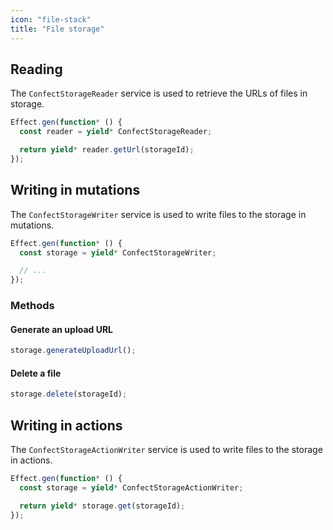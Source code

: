 ```yaml
---
icon: "file-stack"
title: "File storage"
---
```


## Reading

The `ConfectStorageReader` service is used to retrieve the URLs of files in storage.

```ts
Effect.gen(function* () {
  const reader = yield* ConfectStorageReader;

  return yield* reader.getUrl(storageId);
});
```

## Writing in mutations

The `ConfectStorageWriter` service is used to write files to the storage in mutations.

```ts
Effect.gen(function* () {
  const storage = yield* ConfectStorageWriter;

  // ...
});
```

### Methods

#### Generate an upload URL

```ts
storage.generateUploadUrl();
```

#### Delete a file

```ts
storage.delete(storageId);
```

## Writing in actions

The `ConfectStorageActionWriter` service is used to write files to the storage in actions.

```ts
Effect.gen(function* () {
  const storage = yield* ConfectStorageActionWriter;

  return yield* storage.get(storageId);
});
```
